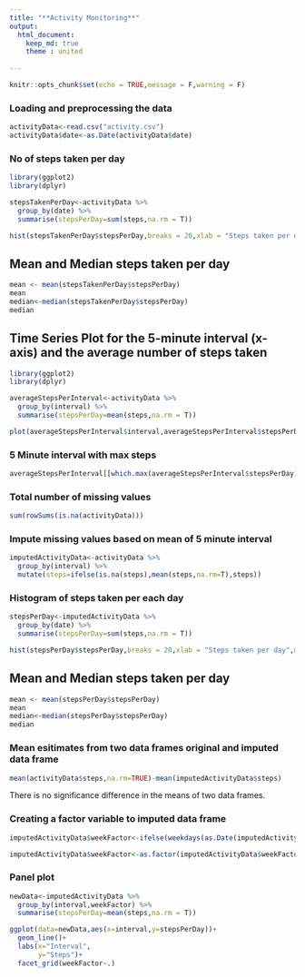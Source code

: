 ---
title: "**Activity Monitoring**"
output: 
  html_document:
    keep_md: true
    theme : united
  
---

```{r setup, include=FALSE}
knitr::opts_chunk$set(echo = TRUE,message = F,warning = F)
```

### Loading and preprocessing the data

```{r}
activityData<-read.csv("activity.csv")
activityData$date<-as.Date(activityData$date)
```
 
### No of steps taken per day

``` {r}
library(ggplot2)
library(dplyr)

stepsTakenPerDay<-activityData %>%
  group_by(date) %>%
  summarise(stepsPerDay=sum(steps,na.rm = T))

hist(stepsTakenPerDay$stepsPerDay,breaks = 20,xlab = "Steps taken per day",main = "Steps taken per day")
```

## Mean and Median steps taken per day
``` {r}
mean <- mean(stepsTakenPerDay$stepsPerDay)
mean
median<-median(stepsTakenPerDay$stepsPerDay)
median

```

## Time Series Plot for the 5-minute interval (x-axis) and the average number of steps taken
``` {r}
library(ggplot2)
library(dplyr)

averageStepsPerInterval<-activityData %>%
  group_by(interval) %>%
  summarise(stepsPerDay=mean(steps,na.rm = T))

plot(averageStepsPerInterval$interval,averageStepsPerInterval$stepsPerDay,xlab = "Interval",ylab = "Average Steps",type = "l",main = "Average steps per 5 min interval")
```

### 5 Minute interval with max steps
```{r}
averageStepsPerInterval[[which.max(averageStepsPerInterval$stepsPerDay),"interval"]]
```

### Total number of missing values
``` {r}
sum(rowSums(is.na(activityData)))
```

### Impute missing values based on mean of 5 minute interval
```{r}
imputedActivityData<-activityData %>% 
  group_by(interval) %>%
  mutate(steps=ifelse(is.na(steps),mean(steps,na.rm=T),steps))
```

### Histogram of steps taken per each day

```{r}
stepsPerDay<-imputedActivityData %>%
  group_by(date) %>%
  summarise(stepsPerDay=sum(steps,na.rm = T))

hist(stepsPerDay$stepsPerDay,breaks = 20,xlab = "Steps taken per day",main = "Steps taken per day")
```

## Mean and Median steps taken per day
``` {r}
mean <- mean(stepsPerDay$stepsPerDay)
mean
median<-median(stepsPerDay$stepsPerDay)
median

```

### Mean esitimates from two data frames original and imputed data frame
``` {r}
mean(activityData$steps,na.rm=TRUE)-mean(imputedActivityData$steps)
``` 
There is no significance difference in the means of two data frames.


### Creating a factor variable to imputed data frame
``` {r}

imputedActivityData$weekFactor<-ifelse(weekdays(as.Date(imputedActivityData$date))=="Sunday" | weekdays(as.Date(imputedActivityData$date))=="Saturday","Weekend","Weekday")

imputedActivityData$weekFactor<-as.factor(imputedActivityData$weekFactor)
```
### Panel plot
``` {r}

newData<-imputedActivityData %>%
  group_by(interval,weekFactor) %>%
  summarise(stepsPerDay=mean(steps,na.rm = T))

ggplot(data=newData,aes(x=interval,y=stepsPerDay))+
  geom_line()+
  labs(x="Interval",
       y="Steps")+
  facet_grid(weekFactor~.)

```